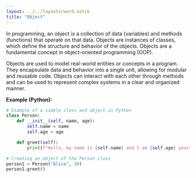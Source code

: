 ```yaml
---
layout: ../../layouts/word.astro
title: "Object"
---
```

In programming, an object is a collection of data (variables) and methods (functions) that operate on that data. Objects are instances of classes, which define the structure and behavior of the objects. Objects are a fundamental concept in object-oriented programming (OOP).

Objects are used to model real-world entities or concepts in a program. They encapsulate data and behavior into a single unit, allowing for modular and reusable code. Objects can interact with each other through methods and can be used to represent complex systems in a clear and organized manner.

**Example (Python):**
```python
# Example of a simple class and object in Python
class Person:
    def __init__(self, name, age):
        self.name = name
        self.age = age

    def greet(self):
        print(f"Hello, my name is {self.name} and I am {self.age} years old.")

# Creating an object of the Person class
person1 = Person("Alice", 30)
person1.greet()
```